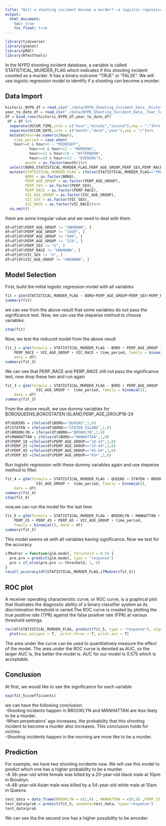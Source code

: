 ```yaml
---
title: "Will a shooting incident become a murder?--a logistic regression approach"
output: 
  html_document:
    toc: true
    toc_float: true
---
```


```r
library(tidyverse)
library(glmnet)
library(pROC)
library(RTextTools)
```
In the NYPD shooting incident database, a variable is called STATISTICAL_MURDER_FLAG which indicates if this shooting incident counted as a murder. It has a binary outcome "TRUE" or "FALSE". We will use logistic regression model to identify if a shooting can become a murder.

## Data Import

```r
historic_NYPD_df = read_csv("./data/NYPD_Shooting_Incident_Data__Historic_.csv") 
year_to_date_df = read_csv("./data/NYPD_Shooting_Incident_Data__Year_To_Date_.csv")
df = bind_rows(historic_NYPD_df,year_to_date_df) 
 df = df %>%
  separate(OCCUR_TIME,into = c("hour","minute","second"),sep = ":")%>%
  separate(OCCUR_DATE,into = c("month","date","year"),sep = "/")%>%
  mutate(hour=as.numeric(hour),
    time_period = case_when(
    hour>=0 & hour<6 ~ "MIDNIGHT",
           hour>=6 & hour<12 ~ "MORNING",
           hour>=12 & hour<18 ~ "AFTERNOON",
           hour>=18 & hour<=23 ~ "EVENING"),
         month = as.factor(month))%>%
  select(BORO,STATISTICAL_MURDER_FLAG,PERP_AGE_GROUP,PERP_SEX,PERP_RACE,VIC_AGE_GROUP,VIC_SEX,VIC_RACE,time_period,month)%>%
  mutate(STATISTICAL_MURDER_FLAG = ifelse(STATISTICAL_MURDER_FLAG=="TRUE", 1, 0),
         BORO = as.factor(BORO),
         PERP_AGE_GROUP = as.factor(PERP_AGE_GROUP),
         PERP_SEX = as.factor(PERP_SEX),
         PERP_RACE = as.factor(PERP_RACE),
         VIC_AGE_GROUP = as.factor(VIC_AGE_GROUP),
         VIC_SEX = as.factor(VIC_SEX),
         VIC_RACE = as.factor(VIC_RACE))%>%
  na.omit()
```
there are some irregular value and we need to deal with them.
```r
df=df[df$PERP_AGE_GROUP != "UNKNOWN", ]
df=df[df$PERP_AGE_GROUP != "1020", ]
df=df[df$PERP_AGE_GROUP != "940", ]
df=df[df$PERP_AGE_GROUP != "224", ]
df=df[df$PERP_SEX != "U", ]
df=df[df$PERP_RACE != "UNKNOWN", ]
df=df[df$VIC_SEX != "U", ]
df=df[df$VIC_AGE_GROUP != "UNKNOWN", ]
```


## Model Selection
First, build the initial logistic regression model with all variables
```r
fit = glm(STATISTICAL_MURDER_FLAG ~ BORO+PERP_AGE_GROUP+PERP_SEX+PERP_RACE+VIC_AGE_GROUP+VIC_SEX+VIC_RACE+time_period+month,data=df,family = binomial())
summary(fit)
```
we can see from the above result that some variables do not pass the significance test. Now, we can use the stepwise method to choose variables.

```r
step(fit)
```
Now, we test the reduced model from the above result
```r
fit_2 = glm(formula = STATISTICAL_MURDER_FLAG ~ BORO + PERP_AGE_GROUP + 
    PERP_RACE + VIC_AGE_GROUP + VIC_RACE + time_period, family = binomial(), 
    data = df)
summary(fit_2)
```
We can see that PERP_RACE and PERP_RACE still not pass the significance test, now drop these two and run again
```r
fit_3 = glm(formula = STATISTICAL_MURDER_FLAG ~ BORO + PERP_AGE_GROUP + 
              VIC_AGE_GROUP +  time_period, family = binomial(), 
    data = df)
summary(fit_3)
```
From the above result, we use dummy variables for BOROQUEENS,BOROSTATEN ISLAND,PERP_AGE_GROUP18-24
```r
df$QUEENS = ifelse(df$BORO=="QUEENS",1,0)
df$STATEN = ifelse(df$BORO=="STATEN ISLAND",1,0)
df$BROOKLYN = ifelse(df$BORO=="BROOKLYN",1,0)
df$MANHATTAN = ifelse(df$BORO=="MANHATTAN",1,0)
df$PERP_18 =ifelse(df$PERP_AGE_GROUP=="18-24",1,0)
df$PERP_25 =ifelse(df$PERP_AGE_GROUP=="25-44",1,0)
df$PERP_45 =ifelse(df$PERP_AGE_GROUP=="45-64",1,0)
df$PERP_65 =ifelse(df$PERP_AGE_GROUP=="65+",1,0)
```

Run logistic regression with these dummy variables again and use stepwise method to filter.
```r
fit_4 = glm(formula = STATISTICAL_MURDER_FLAG ~ QUEENS + STATEN + BROOKLYN + MANHATTAN + PERP_18 + PERP_25 + PERP_45 + PERP_65 + 
              VIC_AGE_GROUP +  time_period, family = binomial(), 
    data = df)
summary(fit_4)
step(fit_4)
```
now,we can run the model for the last time
```r
fit_5 = glm(formula = STATISTICAL_MURDER_FLAG ~ BROOKLYN + MANHATTAN + 
    PERP_25 + PERP_45 + PERP_65 + VIC_AGE_GROUP + time_period, 
    family = binomial(), data = df)
summary(fit_5)
```
This model seems ok with all variables having significance. Now we test for the accuracy 
```r
ifMudrer = function(glm.model, threshold = 0.5) {
  pre.pro = predict(glm.model, type = "response")
  pre = if_else(pre.pro >= threshold, 1, 0)
}
recall_accuracy(df$STATISTICAL_MURDER_FLAG,ifMudrer(fit_5))
```


## ROC plot
A receiver operating characteristic curve, or ROC curve, is a graphical plot that illustrates the diagnostic ability of a binary classifier system as its discrimination threshold is varied.The ROC curve is created by plotting the true positive rate (TPR) against the false positive rate (FPR) at various threshold settings.
```r
roc(df$STATISTICAL_MURDER_FLAG, predict(fit_5, type = "response"), algorithm = 3) %>% 
  plot(auc.polygon = T,  print.thres = T, print.auc = T)
```

The area under the curve can be used to quantitatively measure the effect of the model. The area under the ROC curve is denoted as AUC, so the larger AUC is, the better the model is. AUC for our model is 0.575 which is acceptable.


## Conclusion
At first, we would like to see the significance for each variable
```r
exp(fit_5$coefficients)
```
we can have the following conclusion:  
-Shooting incidents happen in BROOKLYN and MANHATTAN are less likely to be a murder.  
-When perpetrators' age increases, the probability that this shooting incident to become a murder also increases. This conclusion holds for victims.  
-Shooting incidents happen in the morning are more like to be a murder.  

## Prediction
For example, we have two shooting incidents now. We will use this model to predict which one has a higher probability to be a murder.  
--A 36-year-old white female was killed by a 20-year-old black male at 10pm in Brooklyn.  
--A 48-year-old Asian male was killed by a 54-year-old white male at 10am in Queens.  
```r
test_data = data_frame(BROOKLYN = c(1,0) , MANHATTAN = c(0,0) ,PERP_25 = c(1,0),  PERP_45 =  c(0,1), PERP_65 = c(0,0) , VIC_AGE_GROUP = c("25-44","45-64"),VIC_RACE = c("WHITE","ASIAN"),VIC_SEX = c("F","M"),time_period=c("EVENING","MORNING"))
test_data$prob = predict(fit_5, newdata=test_data, type="response")
test_data$prob

```
We can see tha the second one has a higher possibility to be amurder.
